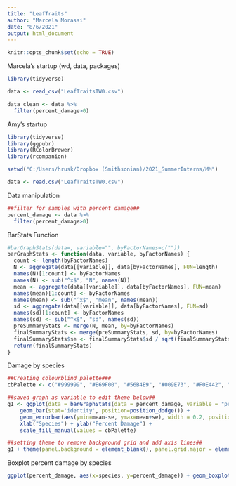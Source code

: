 ```yaml
---
title: "LeafTraits"
author: "Marcela Morassi"
date: "8/6/2021"
output: html_document
---
```


```r
knitr::opts_chunk$set(echo = TRUE)
```

Marcela's startup (wd, data, packages)
```r
library(tidyverse)

data <- read_csv("LeafTraitsTW0.csv")

data_clean <- data %>% 
  filter(percent_damage>0)


```

Amy's startup
```r
library(tidyverse)
library(ggpubr)
library(RColorBrewer)
library(rcompanion)

setwd("C:/Users/hrusk/Dropbox (Smithsonian)/2021_SummerInterns/MM")

data <- read.csv("LeafTraitsTW0.csv")


```

Data manipulation
```r

##filter for samples with percent damage##
percent_damage <- data %>% 
  filter(percent_damage>0)

```


BarStats Function 
```r
#barGraphStats(data=, variable="", byFactorNames=c(""))
barGraphStats <- function(data, variable, byFactorNames) {
  count <- length(byFactorNames)
  N <- aggregate(data[[variable]], data[byFactorNames], FUN=length)
  names(N)[1:count] <- byFactorNames
  names(N) <- sub("^x$", "N", names(N))
  mean <- aggregate(data[[variable]], data[byFactorNames], FUN=mean)
  names(mean)[1:count] <- byFactorNames
  names(mean) <- sub("^x$", "mean", names(mean))
  sd <- aggregate(data[[variable]], data[byFactorNames], FUN=sd)
  names(sd)[1:count] <- byFactorNames
  names(sd) <- sub("^x$", "sd", names(sd))
  preSummaryStats <- merge(N, mean, by=byFactorNames)
  finalSummaryStats <- merge(preSummaryStats, sd, by=byFactorNames)
  finalSummaryStats$se <- finalSummaryStats$sd / sqrt(finalSummaryStats$N)
  return(finalSummaryStats)
}

```


Damage by species
```r
##Creating colourblind palette###
cbPalette <- c("#999999", "#E69F00", "#56B4E9", "#009E73", "#F0E442", "#0072B2", "#D55E00", "#CC79A7")

##saved graph as variable to edit theme below##
g1 <- ggplot(data = barGraphStats(data = percent_damage, variable = "percent_damage", byFactorNames = c("species")), aes(x=species, y=mean, fill = species)) +
    geom_bar(stat='identity', position=position_dodge()) +
    geom_errorbar(aes(ymin=mean-se, ymax=mean+se), width = 0.2, position = position_dodge(0.9)) +
    xlab("Species") + ylab("Percent Damage") +
    scale_fill_manual(values = cbPalette) 

##setting theme to remove background grid and add axis lines##    
g1 + theme(panel.background = element_blank(), panel.grid.major = element_blank(), panel.grid.minor = element_blank(), axis.line = element_line(colour = "black"), text = element_text(size = 16),axis.title.y = element_text(margin = margin(t = 0, r = 10, b = 0, l = 0)), axis.title.x = element_text(margin = margin(t = 10, r = 0, b = 0, l = 0)), legend.position = "none")

```

Boxplot percent damage by species
```r
ggplot(percent_damage, aes(x=species, y=percent_damage)) + geom_boxplot()

```

